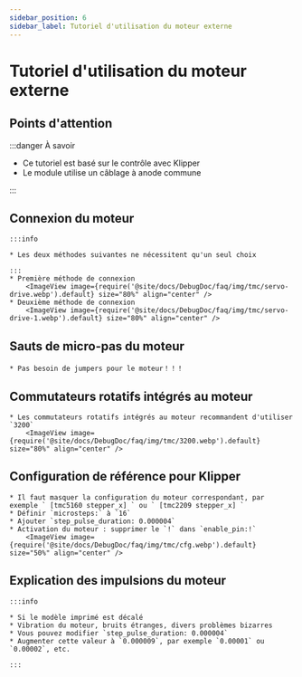 ```yaml
---
sidebar_position: 6
sidebar_label: Tutoriel d'utilisation du moteur externe
---
```





# Tutoriel d'utilisation du moteur externe

## Points d'attention

:::danger À savoir

* Ce tutoriel est basé sur le contrôle avec Klipper
* Le module utilise un câblage à anode commune

:::


## Connexion du moteur
    :::info

    * Les deux méthodes suivantes ne nécessitent qu'un seul choix

    :::
    * Première méthode de connexion
        <ImageView image={require('@site/docs/DebugDoc/faq/img/tmc/servo-drive.webp').default} size="80%" align="center" />
    * Deuxième méthode de connexion
        <ImageView image={require('@site/docs/DebugDoc/faq/img/tmc/servo-drive-1.webp').default} size="80%" align="center" />

## Sauts de micro-pas du moteur

    * Pas besoin de jumpers pour le moteur！！！

## Commutateurs rotatifs intégrés au moteur
    * Les commutateurs rotatifs intégrés au moteur recommandent d'utiliser `3200`
        <ImageView image={require('@site/docs/DebugDoc/faq/img/tmc/3200.webp').default} size="80%" align="center" />

## Configuration de référence pour Klipper

    * Il faut masquer la configuration du moteur correspondant, par exemple ` [tmc5160 stepper_x] ` ou ` [tmc2209 stepper_x] `
    * Définir `microsteps:` à `16`
    * Ajouter `step_pulse_duration: 0.000004`
    * Activation du moteur : supprimer le `!` dans `enable_pin:!`
        <ImageView image={require('@site/docs/DebugDoc/faq/img/tmc/cfg.webp').default} size="50%" align="center" />

## Explication des impulsions du moteur

    :::info

    * Si le modèle imprimé est décalé
    * Vibration du moteur, bruits étranges, divers problèmes bizarres
    * Vous pouvez modifier `step_pulse_duration: 0.000004`
    * Augmenter cette valeur à `0.000009`, par exemple `0.00001` ou `0.00002`, etc.

    :::